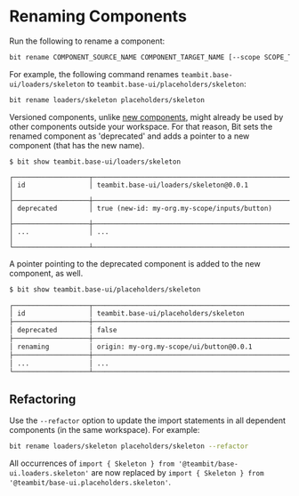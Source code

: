 # Renaming Components

Run the following to rename a component:

```bash
bit rename COMPONENT_SOURCE_NAME COMPONENT_TARGET_NAME [--scope SCOPE_TARGET_NAME] [--refactor]
```

For example, the following command renames `teambit.base-ui/loaders/skeleton` to `teambit.base-ui/placeholders/skeleton`:

```bash
bit rename loaders/skeleton placeholders/skeleton
```

Versioned components, unlike [new components](/workspace/workspace-status#new-components), might already be used by other components outside your workspace.
For that reason, Bit sets the renamed component as 'deprecated' and adds a pointer to a new component (that has the new name).

```
$ bit show teambit.base-ui/loaders/skeleton

┌───────────────────┬────────────────────────────────────────────────────────────┐
│ id                │ teambit.base-ui/loaders/skeleton@0.0.1                     │
├───────────────────┼────────────────────────────────────────────────────────────┤
│ deprecated        │ true (new-id: my-org.my-scope/inputs/button)               │
├───────────────────┼────────────────────────────────────────────────────────────┤
│ ...               │ ...                                                        │
└───────────────────┴────────────────────────────────────────────────────────────┘
```

A pointer pointing to the deprecated component is added to the new component, as well.

```bash
$ bit show teambit.base-ui/placeholders/skeleton

┌───────────────────┬────────────────────────────────────────────────────────────┐
│ id                │ teambit.base-ui/placeholders/skeleton                      │
├───────────────────┼────────────────────────────────────────────────────────────┤
│ deprecated        │ false                                                      │
├───────────────────┼────────────────────────────────────────────────────────────┤
│ renaming          │ origin: my-org.my-scope/ui/button@0.0.1                    │
├───────────────────┼────────────────────────────────────────────────────────────┤
│ ...               │ ...                                                        │
└───────────────────┴────────────────────────────────────────────────────────────┘
```

## Refactoring

Use the `--refactor` option to update the import statements in all dependent components (in the same workspace). For example:

```bash
bit rename loaders/skeleton placeholders/skeleton --refactor
```

All occurrences of `import { Skeleton } from '@teambit/base-ui.loaders.skeleton'` are now replaced by `import { Skeleton } from '@teambit/base-ui.placeholders.skeleton'`.
